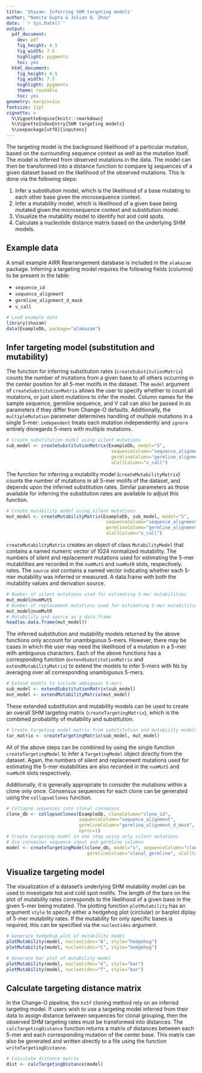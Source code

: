 ```yaml
---
title: 'Shazam: Inferring SHM targeting models'
author: "Namita Gupta & Julian Q. Zhou"
date: '`r Sys.Date()`'
output:
  pdf_document:
    dev: pdf
    fig_height: 4.5
    fig_width: 7.5
    highlight: pygments
    toc: yes
  html_document:
    fig_height: 4.5
    fig_width: 7.5
    highlight: pygments
    theme: readable
    toc: yes
geometry: margin=1in
fontsize: 11pt
vignette: >
  %\VignetteEngine{knitr::rmarkdown} 
  %\VignetteIndexEntry{SHM targeting models} 
  %\usepackage[utf8]{inputenc}
---
```


The targeting model is the background likelihood of a particular mutation, based 
on the surrounding sequence context as well as the mutation itself. The model is 
inferred from observed mutations in the data. The model can then be transformed 
into a distance function to compare Ig sequences of a given dataset based on the 
likelihood of the observed mutations. This is done via the following steps:

1. Infer a substitution model, which is the likelihood of a base mutating to 
   each other base given the microsequence context. 
2. Infer a mutability model, which is likelihood of a given base being mutated
   given the microsequence context and substitution model.
3. Visualize the mutability model to identify hot and cold spots.
4. Calculate a nucleotide distance matrix based on the underlying SHM models.

## Example data

A small example AIRR Rearrangement database is included in the `alakazam` package. 
Inferring a targeting model requires the following fields (columns) to 
be present in the table: 

* `sequence_id`
* `sequence_alignment`
* `germline_alignment_d_mask`
* `v_call`

```r
# Load example data
library(shazam)
data(ExampleDb, package="alakazam")
```

## Infer targeting model (substitution and mutability)

The function for inferring substitution rates (`createSubstitutionMatrix`) 
counts the number of mutations from a given base to all others occurring in the 
center position for all 5-mer motifs in the dataset. The `model` argument of 
`createSubstitutionMatrix` allows the user to specify whether to count all 
mutations, or just silent mutations to infer the model. Column names for the 
sample sequence, germline sequence, and V call can also be passed in as 
parameters if they differ from Change-O defaults. Additionally, the 
`multipleMutation` parameter determines handling of multiple mutations in a 
single 5-mer: `independent` treats each mutation independently and `ignore` 
entirely disregards 5-mers with multiple mutations.

```r
# Create substitution model using silent mutations
sub_model <- createSubstitutionMatrix(ExampleDb, model="S", 
                                       sequenceColumn="sequence_alignment",
                                       germlineColumn="germline_alignment_d_mask",
                                       vCallColumn="v_call")
```

The function for inferring a mutability model (`createMutabilityMatrix`) counts 
the number of mutations in all 5-mer motifs of the dataset, and depends upon the
inferred substitution rates. Similar parameters as those available for 
inferring the substitution rates are available to adjust this function.

```r
# Create mutability model using silent mutations
mut_model <- createMutabilityMatrix(ExampleDb, sub_model, model="S",
                                     sequenceColumn="sequence_alignment",
                                     germlineColumn="germline_alignment_d_mask",
                                     vCallColumn="v_call")
```

`createMutabilityMatrix` creates an object of class `MutabilityModel` that contains 
a named numeric vector of 1024 normalized mutability. The numbers of silent and 
replacement mutations used for estimating the 5-mer mutabilities are recorded in 
the `numMutS` and `numMutR` slots, respectively. rates. The `source` slot contains
a named vector indicating whether each 5-mer mutability was inferred or measured.
A data.frame with both the mutability values and derivation source.

```r
# Number of silent mutations used for estimating 5-mer mutabilities
mut_model@numMutS
# Number of replacement mutations used for estimating 5-mer mutabilities
mut_model@numMutR
# Mutability and source as a data.frame
head(as.data.frame(mut_model))
```

The inferred substitution and mutability models returned by the above functions
only account for unambiguous 5-mers. However, there may be cases in which the 
user may need the likelihood of a mutation in a 5-mer with ambiguous characters. 
Each of the above functions has a corresponding function (`extendSubstitutionMatrix` 
and `extendMutabilityMatrix`) to extend the models to infer 5-mers with Ns by 
averaging over all corresponding unambiguous 5-mers.

```r
# Extend models to include ambiguous 5-mers
sub_model <- extendSubstitutionMatrix(sub_model)
mut_model <- extendMutabilityMatrix(mut_model)
```

These extended substitution and mutability models can be used to create an 
overall SHM targeting matrix (`createTargetingMatrix`), which is the combined 
probability of mutability and substitution. 

```r
# Create targeting model matrix from substitution and mutability models
tar_matrix <- createTargetingMatrix(sub_model, mut_model)
```

All of the above steps can be combined by using the single function 
`createTargetingModel` to infer a `TargetingModel` object directly from 
the dataset. Again, the numbers of silent and replacement mutations used 
for estimating the 5-mer mutabilities are also recorded in the `numMutS` and 
`numMutR` slots respectively.

Additionally, it is generally appropriate to consider the mutations
within a clone only once. Consensus sequences for each clone can be generated
using the `collapseClones` function.


```r
# Collapse sequences into clonal consensus
clone_db <- collapseClones(ExampleDb, cloneColumn="clone_id", 
                           sequenceColumn="sequence_alignment",
                           germlineColumn="germline_alignment_d_mask",
                           nproc=1)
# Create targeting model in one step using only silent mutations
# Use consensus sequence input and germline columns
model <- createTargetingModel(clone_db, model="s", sequenceColumn="clonal_sequence", 
                              germlineColumn="clonal_germline", vCallColumn="v_call")
```

## Visualize targeting model

The visualization of a dataset's underlying SHM mutability model can be used to 
investigate hot and cold spot motifs. The length of the bars on the plot of 
mutability rates corresponds to the likelihood of a given base in the given 
5-mer being mutated. The plotting function `plotMutability` has an argument 
`style` to specify either a hedgehog plot (circlular) or barplot diplay of
5-mer mutability rates. If the mutability for only specific bases is required, 
this can be specified via the `nucleotides` argument.

```r
# Generate hedgehog plot of mutability model
plotMutability(model, nucleotides="A", style="hedgehog")
plotMutability(model, nucleotides="C", style="hedgehog")
```

```r
# Generate bar plot of mutability model
plotMutability(model, nucleotides="G", style="bar")
plotMutability(model, nucleotides="T", style="bar")
```

## Calculate targeting distance matrix

In the Change-O pipeline, the `hs5f` cloning method rely on an inferred 
targeting model. If users wish to use a targeting model inferred from their 
data to assign distance between sequences for clonal grouping, then the observed 
SHM targeting rates must be transformed into distances. The 
`calcTargetingDistance` function returns a matrix of distances between each 5-mer 
and each corresponding mutation of the center base. This matrix can also be 
generated and written directly to a file using the function 
`writeTargetingDistance`.

```r
# Calculate distance matrix
dist <- calcTargetingDistance(model)
```
